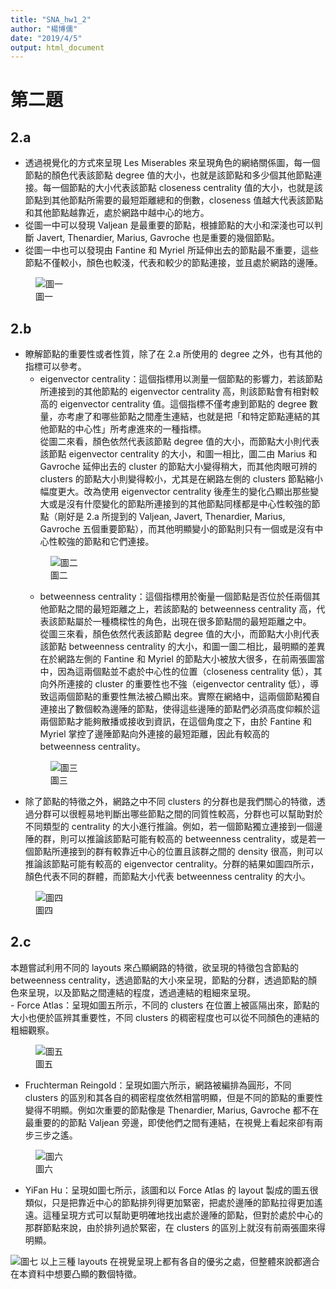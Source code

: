 ```yaml
---
title: "SNA_hw1_2"
author: "楊博儒"
date: "2019/4/5"
output: html_document
---
```


# 第二題

## 2.a

- 透過視覺化的方式來呈現 Les Miserables 來呈現角色的網絡關係圖，每一個節點的顏色代表該節點 degree 值的大小，也就是該節點和多少個其他節點連接。每一個節點的大小代表該節點 closeness centrality 值的大小，也就是該節點到其他節點所需要的最短距離總和的倒數，closeness 值越大代表該節點和其他節點越靠近，處於網路中越中心的地方。<br>
- 從圖一中可以發現 Valjean 是最重要的節點，根據節點的大小和深淺也可以判斷 Javert, Thenardier, Marius, Gavroche 也是重要的幾個節點。<br>
- 從圖一中也可以發現由 Fantine 和 Myriel 所延伸出去的節點最不重要，這些節點不僅較小，顏色也較淺，代表和較少的節點連接，並且處於網路的邊陲。

![圖一](p1.svg)

## 2.b

- 瞭解節點的重要性或者性質，除了在 2.a 所使用的 degree 之外，也有其他的指標可以參考。<br>
    - eigenvector centrality：這個指標用以測量一個節點的影響力，若該節點所連接到的其他節點的 eigenvector centrality 高，則該節點會有相對較高的 eigenvector centrality 值。這個指標不僅考慮到節點的 degree 數量，亦考慮了和哪些節點之間產生連結，也就是把「和特定節點連結的其他節點的中心性」所考慮進來的一種指標。<br>
    從圖二來看，顏色依然代表該節點 degree 值的大小，而節點大小則代表該節點 eigenvector centrality 的大小，和圖一相比，圖二由 Marius 和 Gavroche 延伸出去的 cluster 的節點大小變得稍大，而其他肉眼可辨的 clusters 的節點大小則變得較小，尤其是在網路左側的 clusters 節點縮小幅度更大。改為使用 eigenvector centrality 後產生的變化凸顯出那些變大或是沒有什麼變化的節點所連接到的其他節點同樣都是中心性較強的節點（剛好是 2.a 所提到的 Valjean, Javert, Thenardier, Marius, Gavroche 五個重要節點），而其他明顯變小的節點則只有一個或是沒有中心性較強的節點和它們連接。
    
    ![圖二](p2.svg)
    - betweenness centrality：這個指標用於衡量一個節點是否位於任兩個其他節點之間的最短距離之上，若該節點的 betweenness centrality 高，代表該節點屬於一種橋樑性的角色，出現在很多節點間的最短距離之中。<br>
    從圖三來看，顏色依然代表該節點 degree 值的大小，而節點大小則代表該節點 betweenness centrality 的大小，和圖一圖二相比，最明顯的差異在於網路左側的 Fantine 和 Myriel 的節點大小被放大很多，在前兩張圖當中，因為這兩個點並不處於中心性的位置（closeness centrality 低），其向外所連接的 cluster 的重要性也不強（eigenvector centrality 低），導致這兩個節點的重要性無法被凸顯出來。實際在網絡中，這兩個節點獨自連接出了數個較為邊陲的節點，使得這些邊陲的節點們必須高度仰賴於這兩個節點才能夠散播或接收到資訊，在這個角度之下，由於 Fantine 和 Myriel 掌控了邊陲節點向外連接的最短距離，因此有較高的 betweenness centrality。
    
    ![圖三](p3.svg)
    
- 除了節點的特徵之外，網路之中不同 clusters 的分群也是我們關心的特徵，透過分群可以很輕易地判斷出哪些節點之間的同質性較高，分群也可以幫助對於不同類型的 centrality 的大小進行推論。例如，若一個節點獨立連接到一個邊陲的群，則可以推論該節點可能有較高的 betweenness centrality，或是若一個節點所連接到的群有較靠近中心的位置且該群之間的 density 很高，則可以推論該節點可能有較高的 eigenvector centrality。分群的結果如圖四所示，顏色代表不同的群體，而節點大小代表 betweenness centrality 的大小。

![圖四](p4.svg)

## 2.c
本題嘗試利用不同的 layouts 來凸顯網路的特徵，欲呈現的特徵包含節點的 betweenness centrality，透過節點的大小來呈現，節點的分群，透過節點的顏色來呈現，以及節點之間連結的程度，透過連結的粗細來呈現。<br>
- Force Atlas：呈現如圖五所示，不同的 clusters 在位置上被區隔出來，節點的大小也便於區辨其重要性，不同 clusters 的稠密程度也可以從不同顏色的連結的粗細觀察。

![圖五](p5.svg)

- Fruchterman Reingold：呈現如圖六所示，網路被編排為圓形，不同 clusters 的區別和其各自的稠密程度依然相當明顯，但是不同的節點的重要性變得不明顯。例如次重要的節點像是 Thenardier, Marius, Gavroche 都不在最重要的的節點 Valjean 旁邊，即使他們之間有連結，在視覺上看起來卻有兩步三步之遙。

![圖六](p6.svg)

- YiFan Hu：呈現如圖七所示，該圖和以 Force Atlas 的 layout 製成的圖五很類似，只是把靠近中心的節點排列得更加緊密，把處於邊陲的節點拉得更加遙遠。這種呈現方式可以幫助更明確地找出處於邊陲的節點，但對於處於中心的那群節點來說，由於排列過於緊密，在 clusters 的區別上就沒有前兩張圖來得明顯。

![圖七](p7.svg)
以上三種 layouts 在視覺呈現上都有各自的優劣之處，但整體來說都適合在本資料中想要凸顯的數個特徵。
